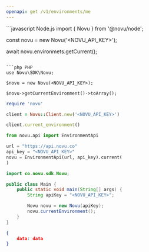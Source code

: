 ```yaml
---
openapi: get /v1/environments/me
---
```


<RequestExample>
```javascript Node.js
import { Novu } from '@novu/node';

const novu = new Novu('<NOVU_API_KEY>');

await novu.environmets.getCurrent();
```

```php PHP
use Novu\SDK\Novu;

$novu = new Novu(<NOVU_API_KEY>);

$novu->getCurrentEnvironment()->toArray();
```

```ruby Ruby
require 'novu'

client = Novu::Client.new('<NOVU_API_KEY>')

client.current_environment()
```

```python Python
from novu.api import EnvironmentApi

url = "https://api.novu.co"
api_key = "<NOVU_API_KEY>"
novu = EnvironmentApi(url, api_key).current(
)
```

```java Java
import co.novu.sdk.Novu;

public class Main {
    public static void main(String[] args) {
        String apiKey = "<NOVU_API_KEY>";

        Novu novu = new Novu(apiKey);
        novu.currentEnvironment();
    }
}
```

</RequestExample>

<ResponseExample>

```json Response
{
    data: data
}
```

</ResponseExample>